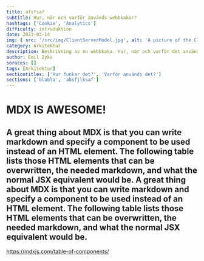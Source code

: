 ---
title: afsfsa?
subtitle: Hur, när och varför används webbkakor?
hashtags: ['Cookie', 'Analytics']
difficulty: introduktion
date: 2023-03-14
img: { src: '/src/img/ClientServerModel.jpg', alt: 'A picture of the Client-server-model' }
category: Arkitektur
description: Beskrivning av en webbkaka. Hur, när och varför det används.
author: Emil Zyka
soruces: []
tags: [Arkitektur]
sectiontitles: ['Hur funkar det?', 'Varför används det?']
sections: ['blabla', 'absfjlksaf']
---

<div class='flex flex-col items-center justify-center mt-8'>
    <div class='flex flex-col w-2/5 sm:w-4/5 text-justify'>
        <h1 class='text-left text-xl font-bold text-black dark:text-white my-4'>MDX IS AWESOME!</h1>
        <h2 class='text-lg sm:text-base text-black dark:text-white'>
            A great thing about MDX is that you can write markdown and specify a component to be used instead of an HTML element. The
            following table lists those HTML elements that can be overwritten, the needed markdown, and what the normal JSX equivalent would
            be. A great thing about MDX is that you can write markdown and specify a component to be used instead of an HTML element. The
            following table lists those HTML elements that can be overwritten, the needed markdown, and what the normal JSX equivalent would
            be.
        </h2>
    </div>
</div>

https://mdxjs.com/table-of-components/
